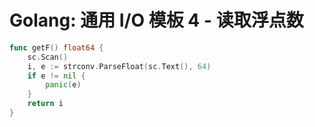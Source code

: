 # Golang: 通用 I/O 模板 4 - 读取浮点数
```go
func getF() float64 {
	sc.Scan()
	i, e := strconv.ParseFloat(sc.Text(), 64)
	if e != nil {
		panic(e)
	}
	return i
}
```
<div class="goplay-container"></div>